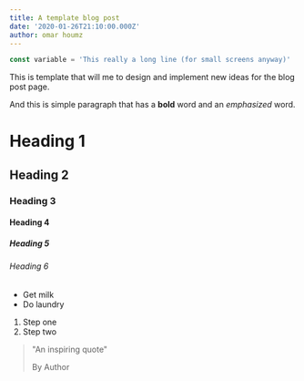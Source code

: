 ```yaml
---
title: A template blog post
date: '2020-01-26T21:10:00.000Z'
author: omar houmz
---
```


```js
const variable = 'This really a long line (for small screens anyway)'
```

This is template that will me to design and implement new ideas for the blog post page.

And this is simple paragraph that has a **bold** word and an _emphasized_ word.

# Heading 1

## Heading 2

### Heading 3

#### Heading 4

##### Heading 5

###### Heading 6

- Get milk
- Do laundry

1. Step one
2. Step two

> "An inspiring quote"
>
> By Author
